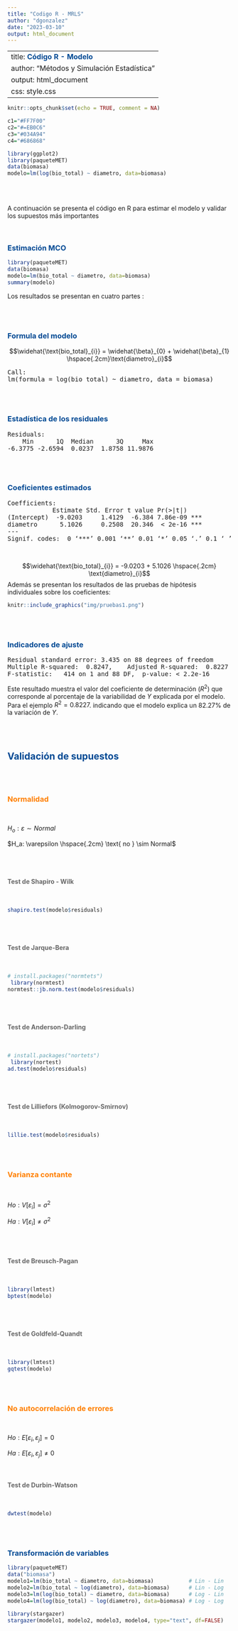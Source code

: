 ```yaml
---
title: "Codigo R - MRLS"
author: "dgonzalez"
date: "2023-03-10"
output: html_document
---
```

---
title: <span style="color:#034a94"> **Código R - Modelo**</span>
author: "Métodos y Simulación Estadística"
output: html_document
css: style.css
---

```r
knitr::opts_chunk$set(echo = TRUE, comment = NA)

c1="#FF7F00"
c2="#=EB0C6"
c3="#034A94"
c4="#686868"

library(ggplot2)
library(paqueteMET)
data(biomasa)
modelo=lm(log(bio_total) ~ diametro, data=biomasa)
```

</br></br>

A continuación se presenta el código en R para estimar el modelo y validar los supuestos más importantes

</br>

### <span style="color:#034a94">**Estimación MCO**</span>

```r
library(paqueteMET)
data(biomasa)
modelo=lm(bio_total ~ diametro, data=biomasa)
summary(modelo)
```

Los resultados se presentan en cuatro partes :

</br></br>

### <span style="color:#034A94">**Formula del modelo**</span>

$$\widehat{\text{bio_total}_{i}} = \widehat{\beta}_{0} + \widehat{\beta}_{1} \hspace{.2cm}\text{diametro}_{i}$$


<pre>
Call:
lm(formula = log(bio_total) ~ diametro, data = biomasa)
</pre>

</br></br>

### <span style="color:#034A94">**Estadística de los residuales**</span>

<pre>
Residuals:
    Min      1Q  Median      3Q     Max 
-6.3775 -2.6594  0.0237  1.8758 11.9876 
</pre>

</br></br>

### <span style="color:#034A94">**Coeficientes estimados**</span>

<pre>
Coefficients:
            Estimate Std. Error t value Pr(>|t|)    
(Intercept)  -9.0203     1.4129  -6.384 7.86e-09 ***
diametro      5.1026     0.2508  20.346  < 2e-16 ***
---
Signif. codes:  0 ‘***’ 0.001 ‘**’ 0.01 ‘*’ 0.05 ‘.’ 0.1 ‘ ’ 1
</pre>

</br>

$$\widehat{\text{bio_total}_{i}} = -9.0203 + 5.1026 \hspace{.2cm} \text{diametro}_{i}$$
Además se presentan los resultados de las pruebas de hipótesis individuales sobre los coeficientes:

<!-- | Hipótesis             |  Estadístico de prueba        |   valor p            | -->
<!-- |:----------------------|:------------------------------|:---------------------| -->
<!-- $Ho: \beta_{0} = 0$     |   -6.384                      |  0.0000              | -->
<!-- $Ha: \beta_{0} \neq 0$  |                               |                      | -->
<!-- |                       |                               |                      | -->
<!-- |$Ho: \beta_{1} = 0$    |   20.346                      |  0.0000              | -->
<!-- |$Ha: \beta_{1} \neq 0$ |                               |                      | -->

```r
knitr::include_graphics("img/pruebas1.png")
```

</br></br>

### <span style="color:#034A94">**Indicadores de ajuste**</span>

<pre>
Residual standard error: 3.435 on 88 degrees of freedom
Multiple R-squared:  0.8247,	Adjusted R-squared:  0.8227 
F-statistic:   414 on 1 and 88 DF,  p-value: < 2.2e-16
</pre>


Este resultado muestra el valor del coeficiente de determinación ($R^2$) que corresponde al porcentaje de la variabilidad de $Y$ explicada por el modelo. Para el ejemplo $R^{2} = 0.8227$. indicando que el modelo explica un 82.27% de la variación de $Y$.

</br></br>

## <span style="color:#034a94">**Validación de supuestos**</span>

</br></br>

### <span style="color:#FF7F00">**Normalidad**</span>

</br>

$H_o:  \varepsilon \sim Normal$

$H_a:  \varepsilon \hspace{.2cm} \text{ no } \sim Normal$

</br></br>

#### <span style="color:#686868">**Test de Shapiro - Wilk**</span>

</br>

```r
shapiro.test(modelo$residuals)

```

</br></br>

#### <span style="color:#686868">**Test de Jarque-Bera**</span>

</br>

```r
# install.packages("normtets")
 library(normtest)
normtest::jb.norm.test(modelo$residuals)
```

</br></br>

#### <span style="color:#686868">**Test de Anderson-Darling**</span>

</br>

```r
# install.packages("nortets")
 library(nortest)
ad.test(modelo$residuals)
```

</br></br>

#### <span style="color:#686868">**Test de  Lilliefors (Kolmogorov-Smirnov)**</span>

</br>

```r
lillie.test(modelo$residuals)
```

</br></br>

### <span style="color:#FF7F00">**Varianza contante**</span>

</br>

$Ho : V[\varepsilon_{i}] = \sigma^2$

$Ha : V[\varepsilon_{i}] \neq \sigma^2$

</br></br>

#### <span style="color:#686868">**Test de Breusch-Pagan**</span>

</br>

```r
library(lmtest)
bptest(modelo)
```

</br></br>

#### <span style="color:#686868">**Test de Goldfeld-Quandt**</span>

</br>

```r
library(lmtest)
gqtest(modelo)
```

</br></br>

### <span style="color:#FF7F00">**No autocorrelación de errores**</span>

</br>

$Ho : E[\varepsilon_{i}, \varepsilon_{j}] = 0$

$Ha : E[\varepsilon_{i}, \varepsilon_{j}] \neq  0$

</br>

#### <span style="color:#686868">**Test de Durbin-Watson**</span>

</br>

```r
dwtest(modelo)
```

</br></br>

### <span style="color:#034a94">**Transformación de variables**</span>

```r
library(paqueteMET)
data("biomasa")
modelo1=lm(bio_total ~ diametro, data=biomasa)           # Lin - Lin
modelo2=lm(bio_total ~ log(diametro), data=biomasa)      # Lin - Log
modelo3=lm(log(bio_total) ~ diametro, data=biomasa)      # Log - Lin
modelo4=lm(log(bio_total) ~ log(diametro), data=biomasa) # Log - Log
```


```r
library(stargazer)
stargazer(modelo1, modelo2, modelo3, modelo4, type="text", df=FALSE)
```





